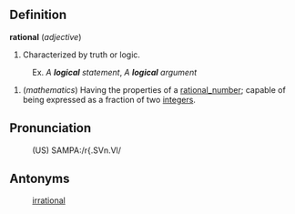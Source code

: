 ==Definition==

<b>rational</b> (<i>adjective</i>)
# Characterized by truth or logic.
:Ex. <i>A <b>logical</b> statement</i>, <i>A <b>logical</b> argument</i>
# (<i>mathematics</i>)  Having the properties of a [[rational_number]]; capable of being expressed as a fraction of two [[integer]]s.

==Pronunciation==
:(US) SAMPA:/r{.SVn.Vl/

==Antonyms==
: [[irrational]]